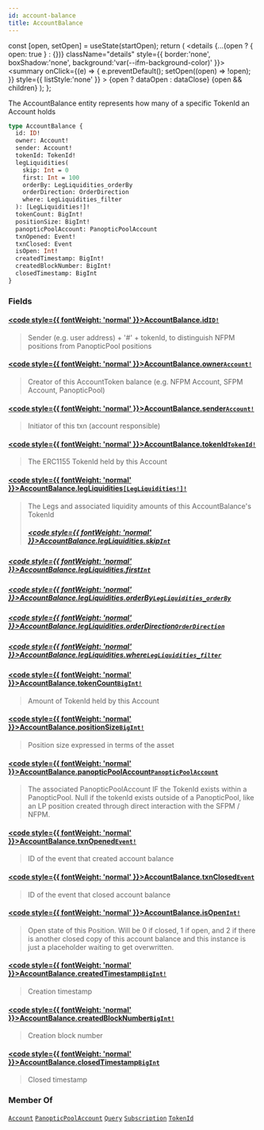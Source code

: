 ```yaml
---
id: account-balance
title: AccountBalance
---
```









  const [open, setOpen] = useState(startOpen);
  return (
    <details {...(open ? { open: true } : {})} className="details" style={{ border:'none', boxShadow:'none', background:'var(--ifm-background-color)' }}>
      <summary
        onClick={(e) => {
          e.preventDefault();
          setOpen((open) => !open);
        }}
        style={{ listStyle:'none' }}
      >
      {open ? dataOpen : dataClose}
      </summary>
      {open && children}
    </details>
  );
};








 The AccountBalance entity represents how many of a specific TokenId an Account holds 


```graphql
type AccountBalance {
  id: ID!
  owner: Account!
  sender: Account!
  tokenId: TokenId!
  legLiquidities(
    skip: Int = 0
    first: Int = 100
    orderBy: LegLiquidities_orderBy
    orderDirection: OrderDirection
    where: LegLiquidities_filter
  ): [LegLiquidities!]!
  tokenCount: BigInt!
  positionSize: BigInt!
  panopticPoolAccount: PanopticPoolAccount
  txnOpened: Event!
  txnClosed: Event
  isOpen: Int!
  createdTimestamp: BigInt!
  createdBlockNumber: BigInt!
  closedTimestamp: BigInt
}
```




### Fields

#### [<code style={{ fontWeight: 'normal' }}>AccountBalance.<b>id</b></code>](#)<Bullet />[`ID!`](/docs/subgraph-generated/types/scalars/id)  
> 
> 
>  Sender (e.g. user address) + '#' + tokenId, to distinguish NFPM positions from PanopticPool positions 
> 

#### [<code style={{ fontWeight: 'normal' }}>AccountBalance.<b>owner</b></code>](#)<Bullet />[`Account!`](/docs/subgraph-generated/types/objects/account)  
> 
> 
>  Creator of this AccountToken balance (e.g. NFPM Account, SFPM Account, PanopticPool) 
> 

#### [<code style={{ fontWeight: 'normal' }}>AccountBalance.<b>sender</b></code>](#)<Bullet />[`Account!`](/docs/subgraph-generated/types/objects/account)  
> 
> 
>  Initiator of this txn (account responsible) 
> 

#### [<code style={{ fontWeight: 'normal' }}>AccountBalance.<b>tokenId</b></code>](#)<Bullet />[`TokenId!`](/docs/subgraph-generated/types/objects/token-id)  
> 
> 
>  The ERC1155 TokenId held by this Account 
> 

#### [<code style={{ fontWeight: 'normal' }}>AccountBalance.<b>legLiquidities</b></code>](#)<Bullet />[`[LegLiquidities!]!`](/docs/subgraph-generated/types/objects/leg-liquidities)  
> 
> 
>  The Legs and associated liquidity amounts of this AccountBalance's TokenId 
> ##### [<code style={{ fontWeight: 'normal' }}>AccountBalance.legLiquidities.<b>skip</b></code>](#)<Bullet />[`Int`](/docs/subgraph-generated/types/scalars/int)  
> 
> 
> 
> 

##### [<code style={{ fontWeight: 'normal' }}>AccountBalance.legLiquidities.<b>first</b></code>](#)<Bullet />[`Int`](/docs/subgraph-generated/types/scalars/int)  
> 
> 
> 
> 

##### [<code style={{ fontWeight: 'normal' }}>AccountBalance.legLiquidities.<b>orderBy</b></code>](#)<Bullet />[`LegLiquidities_orderBy`](/docs/subgraph-generated/types/enums/leg-liquidities-order-by)  
> 
> 
> 
> 

##### [<code style={{ fontWeight: 'normal' }}>AccountBalance.legLiquidities.<b>orderDirection</b></code>](#)<Bullet />[`OrderDirection`](/docs/subgraph-generated/types/enums/order-direction)  
> 
> 
> 
> 

##### [<code style={{ fontWeight: 'normal' }}>AccountBalance.legLiquidities.<b>where</b></code>](#)<Bullet />[`LegLiquidities_filter`](/docs/subgraph-generated/types/inputs/leg-liquidities-filter)  
> 
> 
> 
> 

#### [<code style={{ fontWeight: 'normal' }}>AccountBalance.<b>tokenCount</b></code>](#)<Bullet />[`BigInt!`](/docs/subgraph-generated/types/scalars/big-int)  
> 
> 
>  Amount of TokenId held by this Account 
> 

#### [<code style={{ fontWeight: 'normal' }}>AccountBalance.<b>positionSize</b></code>](#)<Bullet />[`BigInt!`](/docs/subgraph-generated/types/scalars/big-int)  
> 
> 
>  Position size expressed in terms of the asset 
> 

#### [<code style={{ fontWeight: 'normal' }}>AccountBalance.<b>panopticPoolAccount</b></code>](#)<Bullet />[`PanopticPoolAccount`](/docs/subgraph-generated/types/objects/panoptic-pool-account)  
> 
> 
>  The associated PanopticPoolAccount IF the TokenId exists within a PanopticPool. Null if the tokenId exists outside of a PanopticPool, like an LP position created through direct interaction with the SFPM / NFPM. 
> 

#### [<code style={{ fontWeight: 'normal' }}>AccountBalance.<b>txnOpened</b></code>](#)<Bullet />[`Event!`](/docs/subgraph-generated/types/interfaces/event)  
> 
> 
>  ID of the event that created account balance 
> 

#### [<code style={{ fontWeight: 'normal' }}>AccountBalance.<b>txnClosed</b></code>](#)<Bullet />[`Event`](/docs/subgraph-generated/types/interfaces/event)  
> 
> 
>  ID of the event that closed account balance 
> 

#### [<code style={{ fontWeight: 'normal' }}>AccountBalance.<b>isOpen</b></code>](#)<Bullet />[`Int!`](/docs/subgraph-generated/types/scalars/int)  
> 
> 
>  Open state of this Position. Will be 0 if closed, 1 if open, and 2 if there is another closed copy of this account balance and this instance is just a placeholder waiting to get overwritten.
> 

#### [<code style={{ fontWeight: 'normal' }}>AccountBalance.<b>createdTimestamp</b></code>](#)<Bullet />[`BigInt!`](/docs/subgraph-generated/types/scalars/big-int)  
> 
> 
>  Creation timestamp 
> 

#### [<code style={{ fontWeight: 'normal' }}>AccountBalance.<b>createdBlockNumber</b></code>](#)<Bullet />[`BigInt!`](/docs/subgraph-generated/types/scalars/big-int)  
> 
> 
>  Creation block number 
> 

#### [<code style={{ fontWeight: 'normal' }}>AccountBalance.<b>closedTimestamp</b></code>](#)<Bullet />[`BigInt`](/docs/subgraph-generated/types/scalars/big-int)  
> 
> 
>  Closed timestamp 
> 





### Member Of

[`Account`](/docs/subgraph-generated/types/objects/account)  <Badge class="badge badge--secondary" text="object"/><Bullet />[`PanopticPoolAccount`](/docs/subgraph-generated/types/objects/panoptic-pool-account)  <Badge class="badge badge--secondary" text="object"/><Bullet />[`Query`](/docs/subgraph-generated/types/objects/query)  <Badge class="badge badge--secondary" text="object"/><Bullet />[`Subscription`](/docs/subgraph-generated/types/objects/subscription)  <Badge class="badge badge--secondary" text="object"/><Bullet />[`TokenId`](/docs/subgraph-generated/types/objects/token-id)  <Badge class="badge badge--secondary" text="object"/>


